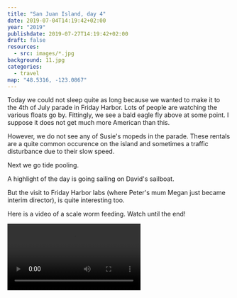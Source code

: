 ```yaml
---
title: "San Juan Island, day 4"
date: 2019-07-04T14:19:42+02:00
year: "2019"
publishdate: 2019-07-27T14:19:42+02:00
draft: false
resources:
  - src: images/*.jpg
background: 11.jpg
categories:
  - travel
map: "48.5316, -123.0867"
---
```


Today we could not sleep quite as long because we wanted to make it to the 4th
of July parade in Friday Harbor. Lots of people are watching the various floats
go by. Fittingly, we see a bald eagle fly above at some point. I suppose it does
not get much more American than this.

<!--more-->

<Gallery>
  <Rimg src="4.jpg" alt="At the 4th of July parade" />
  <Rimg src="5.jpg" alt="At the 4th of July parade" />
  <Rimg src="6.jpg" alt="At the 4th of July parade" />
  <Rimg src="7.jpg" alt="At the 4th of July parade" />
</Gallery>

However, we do not see any of Susie's mopeds in the parade. These rentals are
a quite common occurence on the island and sometimes a traffic disturbance due
to their slow speed.

<Rimg src="8.jpg" caption="One of Susie's mopeds" />

<Rimg src="2.jpg" caption="Us after the parade as everyone is leaving" />

Next we go tide pooling.

<Gallery>
  <Rimg src="9.jpg" caption="Path to the coast" />
  <Rimg src="10.jpg" alt="Path to the coast" />
  <Rimg src="3.jpg" alt="Tide pooling" />
  <Rimg src="11.jpg" alt="A see star" />
  <Rimg src="12.jpg" alt="Tide pooling" />
</Gallery>

<Rimg src="13.jpg" caption="That is a huge crab!" />

A highlight of the day is going sailing on David's sailboat.

<Rimg src="14.jpg" alt="" />

But the visit to Friday Harbor labs (where Peter's mum Megan just became interim
director), is quite interesting too.

<Gallery>
  <Rimg src="15.jpg" alt="Friday Harbor labs" />
  <Rimg src="16.jpg" alt="Friday Harbor labs" />
</Gallery>

Here is a video of a scale worm feeding. Watch until the end!

<Video src="videos/17.mp4" />

In the evening, we watch the 4th of July fireworks. Originally, we wanted to
drive down to Friday Harbor for this, but were misinformed about the time they
start. Thus, we end up not having enough time and would have missed the
fireworks on the drive. Instead we watch them from the deck, where we are not as
close, but can also see the fireworks in Roche Harbor and on Lopez Island which
gives us quite the show.

This was the last day we spent on San Juan Island. Tomorrow we will leave for
other exciting adventures. Here is a nice panorama of the interior of the house
we stayed the last few days in.

<Pano src="1.jpg" alt="Peter's house" />

<Nextday />
